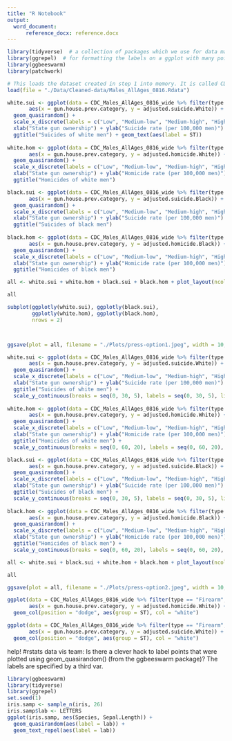 ```yaml
---
title: "R Notebook"
output: 
  word_document:
      reference_docx: reference.docx
---
```


```r
library(tidyverse)  # a collection of packages which we use for data manipulation)
library(ggrepel)  # for formatting the labels on a ggplot with many points
library(ggbeeswarm)
library(patchwork)
```

```r
# This loads the dataset created in step 1 into memory. It is called CDC_Males_AllAges_0816_wide
load(file = "./Data/Cleaned-data/Males_AllAges_0816.Rdata")
```

```r
white.sui <- ggplot(data = CDC_Males_AllAges_0816_wide %>% filter(type == "Firearm", !is.na(gun.house.prev.category), !is.na(adjusted.suicide.White)),
       aes(x = gun.house.prev.category, y = adjusted.suicide.White)) + 
  geom_quasirandom() +
  scale_x_discrete(labels = c("Low", "Medium-low", "Medium-high", "High")) +
  xlab("State gun ownership") + ylab("Suicide rate (per 100,000 men)") + theme_bw() +
  ggtitle("Suicides of white men") + geom_text(aes(label = ST))
  
white.hom <- ggplot(data = CDC_Males_AllAges_0816_wide %>% filter(type == "Firearm", !is.na(gun.house.prev.category), !is.na(adjusted.homicide.White)),
       aes(x = gun.house.prev.category, y = adjusted.homicide.White)) + 
  geom_quasirandom() +
  scale_x_discrete(labels = c("Low", "Medium-low", "Medium-high", "High")) +
  xlab("State gun ownership") + ylab("Homicide rate (per 100,000 men)") + theme_bw() +
  ggtitle("Homicides of white men")

black.sui <- ggplot(data = CDC_Males_AllAges_0816_wide %>% filter(type == "Firearm", !is.na(gun.house.prev.category), !is.na(adjusted.suicide.Black)),
       aes(x = gun.house.prev.category, y = adjusted.suicide.Black)) + 
  geom_quasirandom() +
  scale_x_discrete(labels = c("Low", "Medium-low", "Medium-high", "High")) +
  xlab("State gun ownership") + ylab("Suicide rate (per 100,000 men)") + theme_bw() +
  ggtitle("Suicides of black men")
  
black.hom <- ggplot(data = CDC_Males_AllAges_0816_wide %>% filter(type == "Firearm", !is.na(gun.house.prev.category), !is.na(adjusted.homicide.Black)),
       aes(x = gun.house.prev.category, y = adjusted.homicide.Black)) + 
  geom_quasirandom() +
  scale_x_discrete(labels = c("Low", "Medium-low", "Medium-high", "High")) +
  xlab("State gun ownership") + ylab("Homicide rate (per 100,000 men)") + theme_bw() +
  ggtitle("Homicides of black men")

all <- white.sui + white.hom + black.sui + black.hom + plot_layout(ncol = 2)

all

subplot(ggplotly(white.sui), ggplotly(black.sui), 
        ggplotly(white.hom), ggplotly(black.hom), 
        nrows = 2)



ggsave(plot = all, filename = "./Plots/press-option1.jpeg", width = 10, height = 8)
```

```r
white.sui <- ggplot(data = CDC_Males_AllAges_0816_wide %>% filter(type == "Firearm", !is.na(gun.house.prev.category), !is.na(adjusted.suicide.White)),
       aes(x = gun.house.prev.category, y = adjusted.suicide.White)) + 
  geom_quasirandom() +
  scale_x_discrete(labels = c("Low", "Medium-low", "Medium-high", "High")) +
  xlab("State gun ownership") + ylab("Suicide rate (per 100,000 men)") + theme_bw() +
  ggtitle("Suicides of white men") +
  scale_y_continuous(breaks = seq(0, 30, 5), labels = seq(0, 30, 5), limits = c(0, 30))
  
white.hom <- ggplot(data = CDC_Males_AllAges_0816_wide %>% filter(type == "Firearm", !is.na(gun.house.prev.category), !is.na(adjusted.homicide.White)),
       aes(x = gun.house.prev.category, y = adjusted.homicide.White)) + 
  geom_quasirandom() +
  scale_x_discrete(labels = c("Low", "Medium-low", "Medium-high", "High")) +
  xlab("State gun ownership") + ylab("Homicide rate (per 100,000 men)") + theme_bw() +
  ggtitle("Homicides of white men") +
  scale_y_continuous(breaks = seq(0, 60, 20), labels = seq(0, 60, 20), limits = c(0, 60))

black.sui <- ggplot(data = CDC_Males_AllAges_0816_wide %>% filter(type == "Firearm", !is.na(gun.house.prev.category), !is.na(adjusted.suicide.Black)),
       aes(x = gun.house.prev.category, y = adjusted.suicide.Black)) + 
  geom_quasirandom() +
  scale_x_discrete(labels = c("Low", "Medium-low", "Medium-high", "High")) +
  xlab("State gun ownership") + ylab("Suicide rate (per 100,000 men)") + theme_bw() +
  ggtitle("Suicides of black men") +
  scale_y_continuous(breaks = seq(0, 30, 5), labels = seq(0, 30, 5), limits = c(0, 30))
  
black.hom <- ggplot(data = CDC_Males_AllAges_0816_wide %>% filter(type == "Firearm", !is.na(gun.house.prev.category), !is.na(adjusted.homicide.Black)),
       aes(x = gun.house.prev.category, y = adjusted.homicide.Black)) + 
  geom_quasirandom() +
  scale_x_discrete(labels = c("Low", "Medium-low", "Medium-high", "High")) +
  xlab("State gun ownership") + ylab("Homicide rate (per 100,000 men)") + theme_bw() +
  ggtitle("Homicides of black men") +
  scale_y_continuous(breaks = seq(0, 60, 20), labels = seq(0, 60, 20), limits = c(0, 60))

all <- white.sui + black.sui + white.hom + black.hom + plot_layout(ncol = 2)

all

ggsave(plot = all, filename = "./Plots/press-option2.jpeg", width = 10, height = 8)
```

```r

ggplot(data = CDC_Males_AllAges_0816_wide %>% filter(type == "Firearm", !is.na(gun.house.prev.category), !is.na(adjusted.homicide.White)),
       aes(x = gun.house.prev.category, y = adjusted.homicide.White)) + 
  geom_col(position = "dodge", aes(group = ST), col = "white")

ggplot(data = CDC_Males_AllAges_0816_wide %>% filter(type == "Firearm", !is.na(gun.house.prev.category), !is.na(adjusted.suicide.White)),
       aes(x = gun.house.prev.category, y = adjusted.suicide.White)) + 
  geom_col(position = "dodge", aes(group = ST), col = "white")


```

help! #rstats data vis team: Is there a clever hack to label points that were plotted using geom_quasirandom() (from the ggbeeswarm package)? The labels are specified by a third var.

```r
library(ggbeeswarm)
library(tidyverse)
library(ggrepel)
set.seed(1)
iris.samp <- sample_n(iris, 26)
iris.samp$lab <- LETTERS
ggplot(iris.samp, aes(Species, Sepal.Length)) + 
  geom_quasirandom(aes(label = lab)) + 
  geom_text_repel(aes(label = lab))
```

